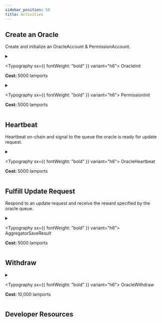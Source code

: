 ```yaml
---
sidebar_position: 50
title: Activities
---
```




## Create an Oracle

Create and initialize an OracleAccount & PermissionAccount.

<MarkdownImage img="/img/Activity_Oracle_Create.png" />

<details>
<summary>

<Typography sx={{ fontWeight: "bold" }} variant="h6">
  OracleInit
</Typography>

<b>Cost: </b>5000 lamports

</summary>

<OracleInit />

</details>

<details>
<summary>

<Typography sx={{ fontWeight: "bold" }} variant="h6">
  PermissionInit
</Typography>

<b>Cost: </b>5000 lamports

</summary>

<PermissionInit />

</details>

## Heartbeat

Heartbeat on-chain and signal to the queue the oracle is ready for update request.

<details>
<summary>

<Typography sx={{ fontWeight: "bold" }} variant="h6">
  OracleHeartbeat
</Typography>

<b>Cost: </b>5000 lamports

</summary>

<OracleHeartbeat />

</details>

## Fulfill Update Request

Respond to an update request and receive the reward specified by the oracle queue.

<details>
<summary>

<Typography sx={{ fontWeight: "bold" }} variant="h6">
  AggregatorSaveResult
</Typography>

<b>Cost: </b>5000 lamports

</summary>

<AggregatorSaveResult />

</details>

## Withdraw

<details>
<summary>

<Typography sx={{ fontWeight: "bold" }} variant="h6">
  OracleWithdraw
</Typography>

<b>Cost: </b>10,000 lamports

</summary>

<OracleWithdraw />

</details>

## Developer Resources

<OracleInstructions />
